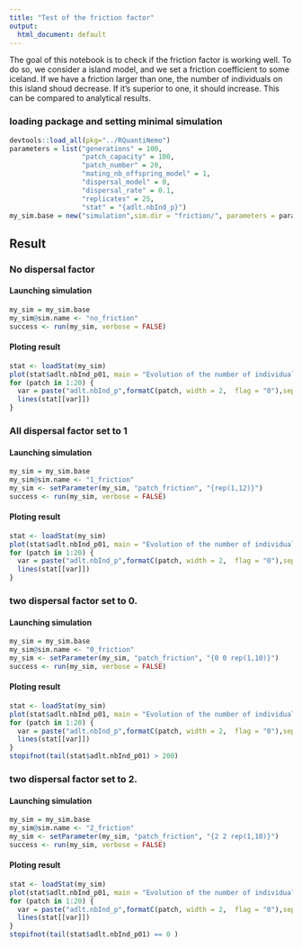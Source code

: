 ```yaml
---
title: "Test of the friction factor"
output:
  html_document: default
---
```

The goal of this notebook is to check if the friction factor is working well.
To do so, we consider a island model, and we set a friction coefficient to some iceland. 
If we have a friction larger than one, the number of individuals on this island shoud decrease. 
If it's superior to one, it should increase. This can be compared to analytical results. 

### loading package and setting minimal simulation
```r
devtools::load_all(pkg="../RQuantiNemo")
parameters = list("generations" = 100,
                  "patch_capacity" = 100,
                  "patch_number" = 20,                  
                  "mating_nb_offspring_model" = 1,
                  "dispersal_model" = 0,
                  "dispersal_rate" = 0.1,
                  "replicates" = 25,
                  "stat" = "{adlt.nbInd_p}")
my_sim.base = new("simulation",sim.dir = "friction/", parameters = parameters)
```



## Result 
### No dispersal factor
#### Launching simulation
```r
my_sim = my_sim.base
my_sim@sim.name <- "no_friction"
success <- run(my_sim, verbose = FALSE)
```
#### Ploting result
```r
stat <- loadStat(my_sim)
plot(stat$adlt.nbInd_p01, main = "Evolution of the number of individual", ylab = "Nb of individual", xlab = "generations", ylim = c(90,110), type = "l")
for (patch in 1:20) {
  var = paste("adlt.nbInd_p",formatC(patch, width = 2,  flag = "0"),sep="")
  lines(stat[[var]])  
}
```

### All dispersal factor set to 1
#### Launching simulation
```r
my_sim = my_sim.base
my_sim@sim.name <- "1_friction"
my_sim <- setParameter(my_sim, "patch_friction", "{rep(1,12)}")
success <- run(my_sim, verbose = FALSE)
```
#### Ploting result
```r
stat <- loadStat(my_sim)
plot(stat$adlt.nbInd_p01, main = "Evolution of the number of individual", ylab = "Nb of individual", xlab = "generations", ylim = c(90,110), type = "l")
for (patch in 1:20) {
  var = paste("adlt.nbInd_p",formatC(patch, width = 2,  flag = "0"),sep="")
  lines(stat[[var]])  
}
```


### two dispersal factor set to 0.
#### Launching simulation
```r
my_sim = my_sim.base
my_sim@sim.name <- "0_friction"
my_sim <- setParameter(my_sim, "patch_friction", "{0 0 rep(1,10)}")
success <- run(my_sim, verbose = FALSE)
```
#### Ploting result
```r
stat <- loadStat(my_sim)
plot(stat$adlt.nbInd_p01, main = "Evolution of the number of individual", ylab = "Nb of individual", xlab = "generations", ylim = c(90,110), type = "l")
for (patch in 1:20) {
  var = paste("adlt.nbInd_p",formatC(patch, width = 2,  flag = "0"),sep="")
  lines(stat[[var]])  
}
stopifnot(tail(stat$adlt.nbInd_p01) > 200)
```




### two dispersal factor set to 2.
#### Launching simulation
```r
my_sim = my_sim.base
my_sim@sim.name <- "2_friction"
my_sim <- setParameter(my_sim, "patch_friction", "{2 2 rep(1,10)}")
success <- run(my_sim, verbose = FALSE)
```
#### Ploting result
```r
stat <- loadStat(my_sim)
plot(stat$adlt.nbInd_p01, main = "Evolution of the number of individual", ylab = "Nb of individual", xlab = "generations", ylim = c(90,110), type = "l")
for (patch in 1:20) {
  var = paste("adlt.nbInd_p",formatC(patch, width = 2,  flag = "0"),sep="")
  lines(stat[[var]])  
}
stopifnot(tail(stat$adlt.nbInd_p01) == 0 )
```